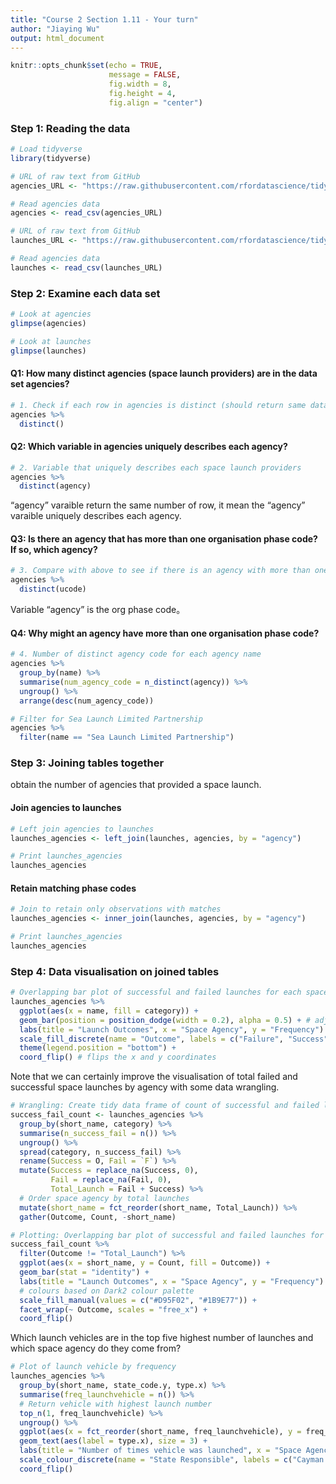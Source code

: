 ```yaml
---
title: "Course 2 Section 1.11 - Your turn"
author: "Jiaying Wu"
output: html_document
---
```


```r
knitr::opts_chunk$set(echo = TRUE,
                      message = FALSE,
                      fig.width = 8,
                      fig.height = 4,
                      fig.align = "center")
```

### Step 1: Reading the data

```r
# Load tidyverse
library(tidyverse)

# URL of raw text from GitHub
agencies_URL <- "https://raw.githubusercontent.com/rfordatascience/tidytuesday/master/data/2019/2019-01-15/agencies.csv"

# Read agencies data
agencies <- read_csv(agencies_URL)
```

```r
# URL of raw text from GitHub
launches_URL <- "https://raw.githubusercontent.com/rfordatascience/tidytuesday/master/data/2019/2019-01-15/launches.csv"

# Read agencies data
launches <- read_csv(launches_URL)
```


### Step 2: Examine each data set

```r
# Look at agencies
glimpse(agencies)
```

```r
# Look at launches
glimpse(launches)
```

#### Q1: How many distinct agencies (space launch providers) are in the data set agencies?

```r
# 1. Check if each row in agencies is distinct (should return same data)
agencies %>%
  distinct()
```


#### Q2: Which variable in agencies uniquely describes each agency?

```r
# 2. Variable that uniquely describes each space launch providers 
agencies %>%
  distinct(agency)
```

"agency" varaible return the same number of row, it mean the "agency" varaible uniquely describes each agency.

#### Q3: Is there an agency that has more than one organisation phase code? If so, which agency?

```r
# 3. Compare with above to see if there is an agency with more than one org phase code
agencies %>%
  distinct(ucode)
```

Variable "agency" is the org phase code。

#### Q4: Why might an agency have more than one organisation phase code?

```r
# 4. Number of distinct agency code for each agency name
agencies %>%
  group_by(name) %>%
  summarise(num_agency_code = n_distinct(agency)) %>%
  ungroup() %>%
  arrange(desc(num_agency_code))
```

```r
# Filter for Sea Launch Limited Partnership
agencies %>%
  filter(name == "Sea Launch Limited Partnership")
```

### Step 3: Joining tables together

obtain the number of agencies that provided a space launch.

#### Join agencies to launches

```r
# Left join agencies to launches
launches_agencies <- left_join(launches, agencies, by = "agency")

# Print launches_agencies
launches_agencies
```

#### Retain matching phase codes

```r
# Join to retain only observations with matches
launches_agencies <- inner_join(launches, agencies, by = "agency")

# Print launches_agencies
launches_agencies
```

### Step 4: Data visualisation on joined tables

```r
# Overlapping bar plot of successful and failed launches for each space agency
launches_agencies %>%
  ggplot(aes(x = name, fill = category)) +
  geom_bar(position = position_dodge(width = 0.2), alpha = 0.5) + # adjust bar position & reduce colour transparency
  labs(title = "Launch Outcomes", x = "Space Agency", y = "Frequency") +
  scale_fill_discrete(name = "Outcome", labels = c("Failure", "Success")) + # change legend title and labels
  theme(legend.position = "bottom") +
  coord_flip() # flips the x and y coordinates
```

Note that we can certainly improve the visualisation of total failed and successful space launches by agency with some data wrangling.

```r
# Wrangling: Create tidy data frame of count of successful and failed launches
success_fail_count <- launches_agencies %>%
  group_by(short_name, category) %>%
  summarise(n_success_fail = n()) %>%
  ungroup() %>%
  spread(category, n_success_fail) %>%
  rename(Success = O, Fail = `F`) %>%
  mutate(Success = replace_na(Success, 0),
         Fail = replace_na(Fail, 0),
         Total_Launch = Fail + Success) %>%
  # Order space agency by total launches
  mutate(short_name = fct_reorder(short_name, Total_Launch)) %>%
  gather(Outcome, Count, -short_name)

# Plotting: Overlapping bar plot of successful and failed launches for each space agency
success_fail_count %>%
  filter(Outcome != "Total_Launch") %>%
  ggplot(aes(x = short_name, y = Count, fill = Outcome)) +
  geom_bar(stat = "identity") + 
  labs(title = "Launch Outcomes", x = "Space Agency", y = "Frequency") +
  # colours based on Dark2 colour palette
  scale_fill_manual(values = c("#D95F02", "#1B9E77")) +
  facet_wrap(~ Outcome, scales = "free_x") +
  coord_flip()
```

Which launch vehicles are in the top five highest number of launches and which space agency do they come from?

```r
# Plot of launch vehicle by frequency
launches_agencies %>%
  group_by(short_name, state_code.y, type.x) %>%
  summarise(freq_launchvehicle = n()) %>%
  # Return vehicle with highest launch number
  top_n(1, freq_launchvehicle) %>%
  ungroup() %>%
  ggplot(aes(x = fct_reorder(short_name, freq_launchvehicle), y = freq_launchvehicle, colour = state_code.y)) +
  geom_text(aes(label = type.x), size = 3) +
  labs(title = "Number of times vehicle was launched", x = "Space Agency", y = "Frequency") +
  scale_colour_discrete(name = "State Responsible", labels = c("Cayman Island", "France", "Japan", "Russia", "USA")) +
  coord_flip()
```



